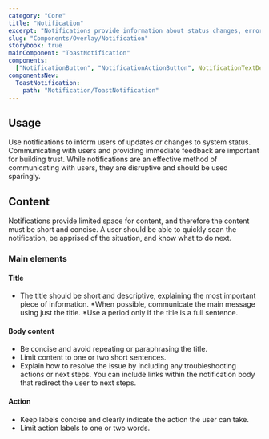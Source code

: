 ```yaml
---
category: "Core"
title: "Notification"
excerpt: "Notifications provide information about status changes, errors, or other important information that requires user attention."
slug: "Components/Overlay/Notification"
storybook: true
mainComponent: "ToastNotification"
components:
  ["NotificationButton", "NotificationActionButton", NotificationTextDetails]
componentsNew:
  ToastNotification:
    path: "Notification/ToastNotification"
---
```


## Usage

Use notifications to inform users of updates or changes to system status. Communicating with users and providing immediate feedback are important for building trust. While notifications are an effective method of communicating with users, they are disruptive and should be used sparingly.

## Content

Notifications provide limited space for content, and therefore the content must be short and concise. A user should be able to quickly scan the notification, be apprised of the situation, and know what to do next.

### Main elements

#### Title

- The title should be short and descriptive, explaining the most important piece of information.
  *When possible, communicate the main message using just the title.
  *Use a period only if the title is a full sentence.

#### Body content

- Be concise and avoid repeating or paraphrasing the title.
- Limit content to one or two short sentences.
- Explain how to resolve the issue by including any troubleshooting actions or next steps. You can include links within the notification body that redirect the user to next steps.

#### Action

- Keep labels concise and clearly indicate the action the user can take.
- Limit action labels to one or two words.
